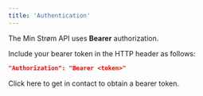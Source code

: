 ```yaml
---
title: 'Authentication'
---
```


The Min Strøm API uses **Bearer** authorization.

Include your bearer token in the HTTP header as follows:

```json
"Authorization": "Bearer <token>"
```

<Card title="Get access" icon="lock-open" href="mailto:engberg@minstroem.app">
Click here to get in contact to obtain a bearer token.
</Card>